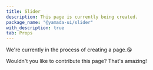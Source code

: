 ```yaml
---
title: Slider
description: This page is currently being created.
package_name: "@yamada-ui/slider"
with_description: true
tab: Props
---
```


We're currently in the process of creating a page.😘

Wouldn't you like to contribute this page? That's amazing!
